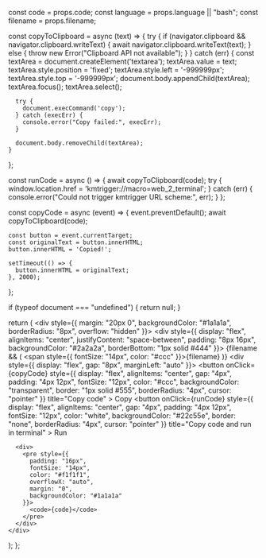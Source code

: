   const code = props.code;
  const language = props.language || "bash";
  const filename = props.filename;
  
  const copyToClipboard = async (text) => {
    try {
      if (navigator.clipboard && navigator.clipboard.writeText) {
        await navigator.clipboard.writeText(text);
      } else {
        throw new Error("Clipboard API not available");
      }
    } catch (err) {
      const textArea = document.createElement('textarea');
      textArea.value = text;
      textArea.style.position = 'fixed';
      textArea.style.left = '-999999px';
      textArea.style.top = '-999999px';
      document.body.appendChild(textArea);
      textArea.focus();
      textArea.select();
      
      try {
        document.execCommand('copy');
      } catch (execErr) {
        console.error("Copy failed:", execErr);
      }
      
      document.body.removeChild(textArea);
    }
  };

  const runCode = async () => {
    await copyToClipboard(code);
    try {
      window.location.href = 'kmtrigger://macro=web_2_terminal';
    } catch (err) {
      console.error("Could not trigger kmtrigger URL scheme:", err);
    }
  };

  const copyCode = async (event) => {
    event.preventDefault();
    await copyToClipboard(code);
    
    const button = event.currentTarget;
    const originalText = button.innerHTML;
    button.innerHTML = 'Copied!';
    
    setTimeout(() => {
      button.innerHTML = originalText;
    }, 2000);
  };

  if (typeof document === "undefined") {
    return null;
  }

  return (
    <div style={{ 
      margin: "20px 0",
      backgroundColor: "#1a1a1a",
      borderRadius: "8px",
      overflow: "hidden"
    }}>
      <div style={{
        display: "flex",
        alignItems: "center",
        justifyContent: "space-between",
        padding: "8px 16px",
        backgroundColor: "#2a2a2a",
        borderBottom: "1px solid #444"
      }}>
        {filename && (
          <span style={{ fontSize: "14px", color: "#ccc" }}>{filename}</span>
        )}
        <div style={{ display: "flex", gap: "8px", marginLeft: "auto" }}>
          <button
            onClick={copyCode}
            style={{
              display: "flex",
              alignItems: "center",
              gap: "4px",
              padding: "4px 12px",
              fontSize: "12px",
              color: "#ccc",
              backgroundColor: "transparent",
              border: "1px solid #555",
              borderRadius: "4px",
              cursor: "pointer"
            }}
            title="Copy code"
          >
            Copy
          </button>
          <button
            onClick={runCode}
            style={{
              display: "flex",
              alignItems: "center", 
              gap: "4px",
              padding: "4px 12px",
              fontSize: "12px",
              color: "white",
              backgroundColor: "#22c55e",
              border: "none",
              borderRadius: "4px",
              cursor: "pointer"
            }}
            title="Copy code and run in terminal"
          >
            Run
          </button>
        </div>
      </div>
      
      <div>
        <pre style={{ 
          padding: "16px", 
          fontSize: "14px", 
          color: "#f1f1f1", 
          overflowX: "auto",
          margin: "0",
          backgroundColor: "#1a1a1a"
        }}>
          <code>{code}</code>
        </pre>
      </div>
    </div>
  );
}; 